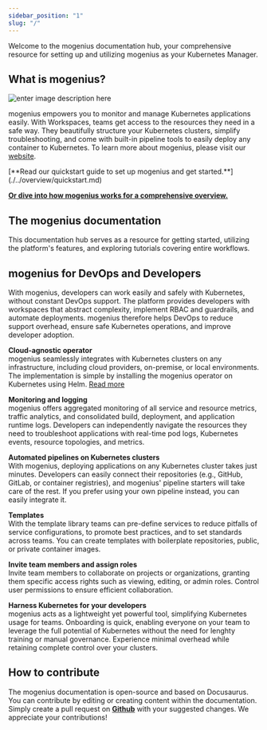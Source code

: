 ```yaml
---
sidebar_position: "1"
slug: "/"
---
```


Welcome to the mogenius documentation hub, your comprehensive resource for setting up and utilizing mogenius as your Kubernetes Manager.

## What is mogenius?

![enter image description here](https://imagedelivery.net/T7YEW5IAgZJ0dY4-LDTpyQ/93a77f3d-c1bc-4ac4-1c0d-739700d78400/public)

mogenius empowers you to monitor and manage Kubernetes applications easily. With Workspaces, teams get access to the resources they need in a safe way. They beautifully structure your Kubernetes clusters, simplify troubleshooting, and come with built-in pipeline tools to easily deploy any container to Kubernetes. To learn more about mogenius, please visit our [website](https://mogenius.com).

<Tip>
  [**Read our quickstart guide to set up mogenius and get started.**](./../overview/quickstart.md)

  [**Or dive into how mogenius works for a comprehensive overview.**](../overview/how-mogenius-works.md)
</Tip>

## The mogenius documentation

This documentation hub serves as a resource for getting started, utilizing the platform's features, and exploring tutorials covering entire workflows.

## mogenius for DevOps and Developers

With mogenius, developers can work easily and safely with Kubernetes, without constant DevOps support. The platform provides developers with workspaces that abstract complexity, implement RBAC and guardrails, and automate deployments. mogenius therefore helps DevOps to reduce support overhead, ensure safe Kubernetes operations, and improve developer adoption.

**Cloud-agnostic operator**\
mogenius seamlessly integrates with Kubernetes clusters on any infrastructure, including cloud providers, on-premise, or local environments. The implementation is simple by installing the mogenius operator on Kubernetes using Helm. [Read more](../cluster-management/installing-mogenius.md)

**Monitoring and logging**\
mogenius offers aggregated monitoring of all service and resource metrics, traffic analytics, and consolidated build, deployment, and application runtime logs. Developers can independently navigate the resources they need to troubleshoot applications with real-time pod logs, Kubernetes events, resource topologies, and metrics.

**Automated pipelines on Kubernetes clusters**\
With mogenius, deploying applications on any Kubernetes cluster takes just minutes. Developers can easily connect their repositories (e.g., GitHub, GitLab, or container registries), and mogenius' pipeline starters will take care of the rest. If you prefer using your own pipeline instead, you can easily integrate it.

**Templates**\
With the template library teams can pre-define services to reduce pitfalls of service configurations, to promote best practices, and to set standards across teams. You can create templates with boilerplate repositories, public, or private container images.

**Invite team members and assign roles**\
Invite team members to collaborate on projects or organizations, granting them specific access rights such as viewing, editing, or admin roles. Control user permissions to ensure efficient collaboration.

**Harness Kubernetes for your developers**\
mogenius acts as a lightweight yet powerful tool, simplifying Kubernetes usage for teams. Onboarding is quick, enabling everyone on your team to leverage the full potential of Kubernetes without the need for lenghty training or manual governance. Experience minimal overhead while retaining complete control over your clusters.

## How to contribute

The mogenius documentation is open-source and based on Docusaurus. You can contribute by editing or creating content within the documentation. Simply create a pull request on [**Github**](https://github.com/mogenius/docs) with your suggested changes. We appreciate your contributions\!